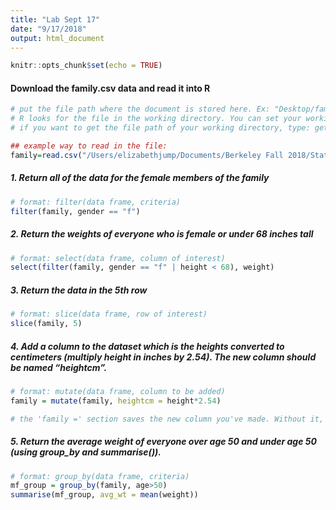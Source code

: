 ```yaml
---
title: "Lab Sept 17"
date: "9/17/2018"
output: html_document
---
```


```r
knitr::opts_chunk$set(echo = TRUE)
```

#### Download the family.csv data and read it into R
```r
# put the file path where the document is stored here. Ex: "Desktop/family.csv"
# R looks for the file in the working directory. You can set your working directory in R Studio by going to Session > Set working directory > Choose directory.
# if you want to get the file path of your working directory, type: getwd()

## example way to read in the file: 
family=read.csv("/Users/elizabethjump/Documents/Berkeley Fall 2018/Stat 20/Lab R Code/family.csv")
```

##### 1. Return all of the data for the female members of the family
```r
# format: filter(data frame, criteria)
filter(family, gender == "f")
```

##### 2. Return the weights of everyone who is female or under 68 inches tall
```r
# format: select(data frame, column of interest)
select(filter(family, gender == "f" | height < 68), weight)
```

##### 3. Return the data in the 5th row
```r
# format: slice(data frame, row of interest)
slice(family, 5)
```

##### 4. Add a column to the dataset which is the heights converted to centimeters (multiply height in inches by 2.54). The new column should be named "heightcm".
```r
# format: mutate(data frame, column to be added)
family = mutate(family, heightcm = height*2.54)

# the 'family =' section saves the new column you've made. Without it, the mutate function just prints out the existing data frame with the new column.
```

##### 5. Return the average weight of everyone over age 50 and under age 50 (using group_by and summarise()). 
```r
# format: group_by(data frame, criteria)
mf_group = group_by(family, age>50)
summarise(mf_group, avg_wt = mean(weight))
```